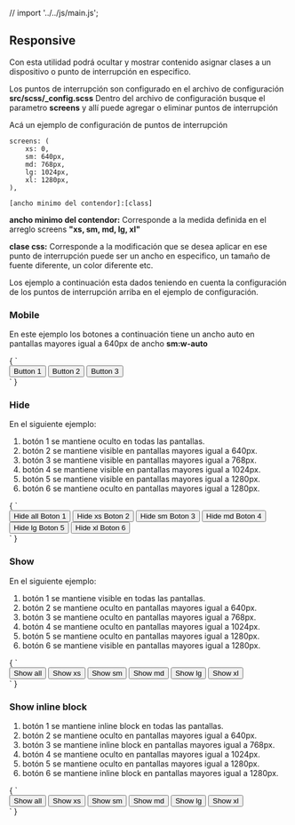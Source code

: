 // import  '../../js/main.js';

<Meta title="Componentes/Responsive" />

## Responsive

Con esta utilidad podrá ocultar y mostrar contenido asignar clases a un dispositivo o punto de interrupción en especifico. 

Los puntos de interrupción son configurado en el archivo de configuración **src/scss/_config.scss** 
Dentro del archivo de configuración busque el parametro **screens** y allí puede agregar o eliminar puntos de interrupción

Acá un ejemplo de configuración de puntos de interrupción

~~~
screens: (
	xs: 0,
	sm: 640px,
	md: 768px,
	lg: 1024px,
	xl: 1280px,
),
~~~

`[ancho minimo del contendor]:[class]`

**ancho minimo del contendor:** Corresponde a la medida definida en el arreglo screens **"xs, sm, md, lg, xl"**

**clase css:** Corresponde a la modificación que se desea aplicar en ese punto de interrupción puede ser un ancho 
en especifico, un tamaño de fuente diferente, un color diferente etc.

Los ejemplo a continuación esta dados teniendo en cuenta la configuración de los puntos de interrupción arriba
en el ejemplo de configuración. 

### Mobile

En este ejemplo los botones a continuación tiene un ancho auto en pantallas mayores igual a 640px de ancho **sm:w-auto**

<Preview>
  <Story name="Mobile" height="80px">
		{
        `<div class="buttons mt-10 text-white">
            <button class="btn bg-primary w-2 sm:w-auto">Button 1</button>
            <button class="btn bg-primary w-2 sm:w-auto">Button 2</button>
            <button class="btn bg-primary w-2 sm:w-auto">Button 3</button>
        </div>`
    }
	</Story>
</Preview>


### Hide

En el siguiente ejemplo:

1. botón 1 se mantiene oculto en todas las pantallas.
2. botón 2 se mantiene visible en pantallas mayores igual a 640px.
3. botón 3 se mantiene visible en pantallas mayores igual a 768px.
4. botón 4 se mantiene visible en pantallas mayores igual a 1024px.
5. botón 5 se mantiene visible en pantallas mayores igual a 1280px.
6. botón 6 se mantiene oculto en pantallas mayores igual a 1280px.

<Preview>
  <Story name="Hide" height="80px">
		{
        `<div class="buttons mt-10 text-white">
            <button class="btn bg-primary d-none">Hide all Boton 1</button>
            <button class="btn bg-primary d-none sm:d-inline-block">Hide xs Boton 2</button>
            <button class="btn bg-primary sm:d-none md:d-inline-block">Hide sm Boton 3</button>
            <button class="btn bg-primary md:d-none lg:d-inline-block">Hide md Boton 4</button>
            <button class="btn bg-primary lg:d-none xl:d-inline-block">Hide lg Boton 5</button>
            <button class="btn bg-primary xl:d-none">Hide xl Boton 6</button>
        </div>`
    }
	</Story>
</Preview>



### Show

En el siguiente ejemplo:

1. botón 1 se mantiene visible en todas las pantallas.
2. botón 2 se mantiene oculto en pantallas mayores igual a 640px.
3. botón 3 se mantiene oculto en pantallas mayores igual a 768px.
4. botón 4 se mantiene oculto en pantallas mayores igual a 1024px.
5. botón 5 se mantiene oculto en pantallas mayores igual a 1280px.
6. botón 6 se mantiene visible en pantallas mayores igual a 1280px.

<Preview>
  <Story name="Show" height="80px">
		{
        `<div class="buttons mt-10 text-white">
            <button class="btn bg-primary d-block">Show all</button>
            <button class="btn bg-primary d-block sm:d-none">Show xs</button>
            <button class="btn bg-primary d-none sm:d-block md:d-none">Show sm</button>
            <button class="btn bg-primary d-none md:d-block lg:d-none">Show md</button>
            <button class="btn bg-primary d-none lg:d-block xl:d-none">Show lg</button>
            <button class="btn bg-primary d-none xl:d-block">Show xl</button>
        </div>`
    }
	</Story>
</Preview>


### Show inline block


1. botón 1 se mantiene inline block en todas las pantallas.
2. botón 2 se mantiene oculto en pantallas mayores igual a 640px.
3. botón 3 se mantiene inline block en pantallas mayores igual a 768px.
4. botón 4 se mantiene oculto en pantallas mayores igual a 1024px.
5. botón 5 se mantiene oculto en pantallas mayores igual a 1280px.
6. botón 6 se mantiene inline block en pantallas mayores igual a 1280px.

<Preview>
  <Story name="Show inline block" height="80px">
		{
        `<div class="buttons mt-10 text-white">
            <button class="btn bg-primary d-inline-block">Show all</button>
            <button class="btn bg-primary d-inline-block sm:d-none">Show xs</button>
            <button class="btn bg-primary d-none sm:d-inline-block md:d-none">Show sm</button>
            <button class="btn bg-primary d-none md:d-inline-block lg:d-none">Show md</button>
            <button class="btn bg-primary d-none lg:d-inline-block xl:d-none">Show lg</button>
            <button class="btn bg-primary d-none xl:d-inline-block">Show xl</button>
        </div>`
    }
	</Story>
</Preview>